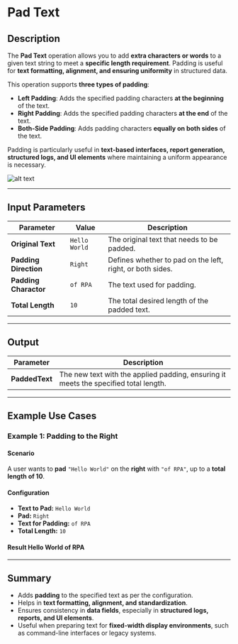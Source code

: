 # **Pad Text**

## **Description**

The **Pad Text** operation allows you to add **extra characters or words** to a given text string to meet a **specific length requirement**. Padding is useful for **text formatting, alignment, and ensuring uniformity** in structured data.

This operation supports **three types of padding**:

- **Left Padding**: Adds the specified padding characters **at the beginning** of the text.  
- **Right Padding**: Adds the specified padding characters **at the end** of the text.  
- **Both-Side Padding**: Adds padding characters **equally on both sides** of the text.  

Padding is particularly useful in **text-based interfaces, report generation, structured logs, and UI elements** where maintaining a uniform appearance is necessary.

![alt text](../../../assets/text-action/pad-text.png)

---

## **Input Parameters**

| Parameter          | Value           | Description |
|-------------------|----------------|-------------|
| **Original Text**   | `Hello World`   | The original text that needs to be padded. |
| **Padding Direction** | `Right`          | Defines whether to pad on the left, right, or both sides. |
| **Padding Charactor** | `of RPA`      | The text used for padding. |
| **Total Length**  | `10`            | The total desired length of the padded text. |

---

## **Output**

| Parameter   | Description |
|------------|-------------|
| **PaddedText** | The new text with the applied padding, ensuring it meets the specified total length. |

---

## **Example Use Cases**

### **Example 1: Padding to the Right**

#### **Scenario**  

A user wants to **pad** `"Hello World"` on the **right** with `"of RPA"`, up to a **total length of 10**.

#### **Configuration**

- **Text to Pad:** `Hello World`
- **Pad:** `Right`
- **Text for Padding:** `of RPA`
- **Total Length:** `10`

#### **Result** Hello World of RPA

---

## **Summary**

- Adds **padding** to the specified text as per the configuration.
- Helps in **text formatting, alignment, and standardization**.
- Ensures consistency in **data fields**, especially in **structured logs, reports, and UI elements**.
- Useful when preparing text for **fixed-width display environments**, such as command-line interfaces or legacy systems.